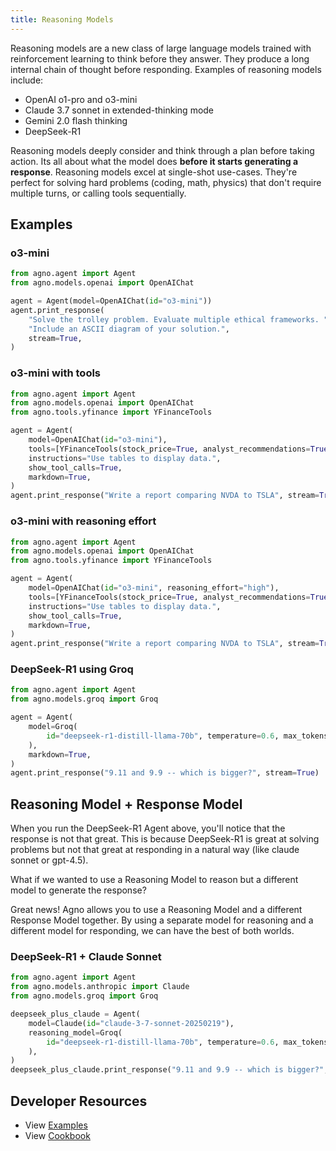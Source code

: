 ```yaml
---
title: Reasoning Models
---
```


Reasoning models are a new class of large language models trained with reinforcement learning to think before they answer. They produce a long internal chain of thought before responding. Examples of reasoning models include:
- OpenAI o1-pro and o3-mini
- Claude 3.7 sonnet in extended-thinking mode
- Gemini 2.0 flash thinking
- DeepSeek-R1

Reasoning models deeply consider and think through a plan before taking action. Its all about what the model does **before it starts generating a response**. Reasoning models excel at single-shot use-cases. They're perfect for solving hard problems (coding, math, physics) that don't require multiple turns, or calling tools sequentially.

## Examples

### o3-mini

```python o3_mini.py
from agno.agent import Agent
from agno.models.openai import OpenAIChat

agent = Agent(model=OpenAIChat(id="o3-mini"))
agent.print_response(
    "Solve the trolley problem. Evaluate multiple ethical frameworks. "
    "Include an ASCII diagram of your solution.",
    stream=True,
)
```

### o3-mini with tools

```python o3_mini_with_tools.py
from agno.agent import Agent
from agno.models.openai import OpenAIChat
from agno.tools.yfinance import YFinanceTools

agent = Agent(
    model=OpenAIChat(id="o3-mini"),
    tools=[YFinanceTools(stock_price=True, analyst_recommendations=True, company_info=True, company_news=True)],
    instructions="Use tables to display data.",
    show_tool_calls=True,
    markdown=True,
)
agent.print_response("Write a report comparing NVDA to TSLA", stream=True)
```

### o3-mini with reasoning effort

```python o3_mini_with_reasoning_effort.py
from agno.agent import Agent
from agno.models.openai import OpenAIChat
from agno.tools.yfinance import YFinanceTools

agent = Agent(
    model=OpenAIChat(id="o3-mini", reasoning_effort="high"),
    tools=[YFinanceTools(stock_price=True, analyst_recommendations=True, company_info=True, company_news=True)],
    instructions="Use tables to display data.",
    show_tool_calls=True,
    markdown=True,
)
agent.print_response("Write a report comparing NVDA to TSLA", stream=True)
```

### DeepSeek-R1 using Groq

```python deepseek_r1_using_groq.py
from agno.agent import Agent
from agno.models.groq import Groq

agent = Agent(
    model=Groq(
        id="deepseek-r1-distill-llama-70b", temperature=0.6, max_tokens=1024, top_p=0.95
    ),
    markdown=True,
)
agent.print_response("9.11 and 9.9 -- which is bigger?", stream=True)
```

## Reasoning Model + Response Model

When you run the DeepSeek-R1 Agent above, you'll notice that the response is not that great. This is because DeepSeek-R1 is great at solving problems but not that great at responding in a natural way (like claude sonnet or gpt-4.5).

What if we wanted to use a Reasoning Model to reason but a different model to generate the response?

Great news! Agno allows you to use a Reasoning Model and a different Response Model together. By using a separate model for reasoning and a different model for responding, we can have the best of both worlds.

### DeepSeek-R1 + Claude Sonnet

```python deepseek_plus_claude.py
from agno.agent import Agent
from agno.models.anthropic import Claude
from agno.models.groq import Groq

deepseek_plus_claude = Agent(
    model=Claude(id="claude-3-7-sonnet-20250219"),
    reasoning_model=Groq(
        id="deepseek-r1-distill-llama-70b", temperature=0.6, max_tokens=1024, top_p=0.95
    ),
)
deepseek_plus_claude.print_response("9.11 and 9.9 -- which is bigger?", stream=True)
```

## Developer Resources


- View [Examples](/examples/concepts/reasoning/models)
- View [Cookbook](https://github.com/agno-agi/agno/tree/main/cookbook/reasoning/models)

